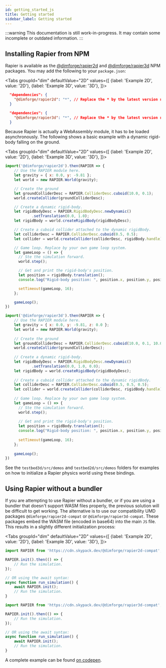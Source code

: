 ```yaml
---
id: getting_started_js
title: Getting started
sidebar_label: Getting started
---
```


:::warning
This documentation is still work-in-progress. It may contain some incomplete or
outdated information.
:::

## Installing Rapier from NPM
Rapier is available as the [@dimforge/rapier2d](https://www.npmjs.com/package/@dimforge/rapier2d) and
[@dimforge/rapier3d](https://www.npmjs.com/package/@dimforge/rapier3d) NPM packages. You may add the following to
your `package.json`:

<Tabs
  groupId="dim"
  defaultValue="2D"
  values={[
    {label: 'Example 2D', value: '2D'},
    {label: 'Example 3D', value: '3D'},
  ]}>
  <TabItem value="2D">

```json
  "dependencies": {
    "@dimforge/rapier2d": "*", // Replace the * by the latest version number.
  }
```

  </TabItem>
  <TabItem value="3D">

```json
  "dependencies": {
    "@dimforge/rapier3d": "*", // Replace the * by the latest version number.
  }
```

  </TabItem>
</Tabs>

Because Rapier is actually a WebAssembly module, it has to be loaded asynchronously. The following shows a basic
example with a dynamic rigid-body falling on the ground.

<Tabs
  groupId="dim"
  defaultValue="2D"
  values={[
    {label: 'Example 2D', value: '2D'},
    {label: 'Example 3D', value: '3D'},
  ]}>
  <TabItem value="2D">

```js
import('@dimforge/rapier2d').then(RAPIER => {
    // Use the RAPIER module here.
    let gravity = { x: 0.0, y: -9.81 };
    let world = new RAPIER.World(gravity);

    // Create the ground
    let groundColliderDesc = RAPIER.ColliderDesc.cuboid(10.0, 0.1);
    world.createCollider(groundColliderDesc);

    // Create a dynamic rigid-body.
    let rigidBodyDesc = RAPIER.RigidBodyDesc.newDynamic()
            .setTranslation(0.0, 1.0);
    let rigidBody = world.createRigidBody(rigidBodyDesc);

    // Create a cuboid collider attached to the dynamic rigidBody.
    let colliderDesc = RAPIER.ColliderDesc.cuboid(0.5, 0.5);
    let collider = world.createCollider(colliderDesc, rigidBody.handle);

    // Game loop. Replace by your own game loop system.
    let gameLoop = () => {
      // Ste the simulation forward.  
      world.step();

      // Get and print the rigid-body's position.
      let position = rigidBody.translation();
      console.log("Rigid-body position: ", position.x, position.y, position.z);

      setTimeout(gameLoop, 16);
    };

    gameLoop();
})
```

  </TabItem>
  <TabItem value="3D">

```js
import('@dimforge/rapier3d').then(RAPIER => {
    // Use the RAPIER module here.
    let gravity = { x: 0.0, y: -9.81, z: 0.0 };
    let world = new RAPIER.World(gravity);
  
    // Create the ground
    let groundColliderDesc = RAPIER.ColliderDesc.cuboid(10.0, 0.1, 10.0);
    world.createCollider(groundColliderDesc);
  
    // Create a dynamic rigid-body.
    let rigidBodyDesc = RAPIER.RigidBodyDesc.newDynamic()
            .setTranslation(0.0, 1.0, 0.0);
    let rigidBody = world.createRigidBody(rigidBodyDesc);
  
    // Create a cuboid collider attached to the dynamic rigidBody.
    let colliderDesc = RAPIER.ColliderDesc.cuboid(0.5, 0.5, 0.5);
    let collider = world.createCollider(colliderDesc, rigidBody.handle);
  
    // Game loop. Replace by your own game loop system.
    let gameLoop = () => {
      // Ste the simulation forward.  
      world.step();
  
      // Get and print the rigid-body's position.
      let position = rigidBody.translation();
      console.log("Rigid-body position: ", position.x, position.y, position.z);
  
      setTimeout(gameLoop, 16);
    };
  
    gameLoop();
})
```

  </TabItem>
</Tabs>

See the `testbed3d/src/demos` and `testbed2d/src/demos` folders for examples on how to initialize a Rapier physics
world using these bindings.

## Using Rapier without a bundler

If you are attempting to use Rapier without a bundler, or if you are using a bundler that doesn't support WASM
files properly, the previous solution will be difficult to get working. The alternative is to use our compatibility
UMD packages `@dimforge/rapier2d-compat` or `@dimforge/rapier3d-compat`. These packages embed the WASM file (encoded
in base64) into the main `JS` file. This results in a slightly different initialization process:

<Tabs
  groupId="dim"
  defaultValue="2D"
  values={[
    {label: 'Example 2D', value: '2D'},
    {label: 'Example 3D', value: '3D'},
  ]}>
  <TabItem value="2D">

```js
import RAPIER from 'https://cdn.skypack.dev/@dimforge/rapier2d-compat';

RAPIER.init().then(() => {
    // Run the simulation.
});

// OR using the await syntax:
async function run_simulation() {
    await RAPIER.init();
    // Run the simulation.
}
```

  </TabItem>
  <TabItem value="3D">

```js
import RAPIER from 'https://cdn.skypack.dev/@dimforge/rapier3d-compat';

RAPIER.init().then(() => {
    // Run the simulation.
});

// OR using the await syntax:
async function run_simulation() {
    await RAPIER.init();
    // Run the simulation.
}
```

  </TabItem>
</Tabs>

A complete example can be found [on codepen](https://codepen.io/sebcrozet/pen/poRQoKK).